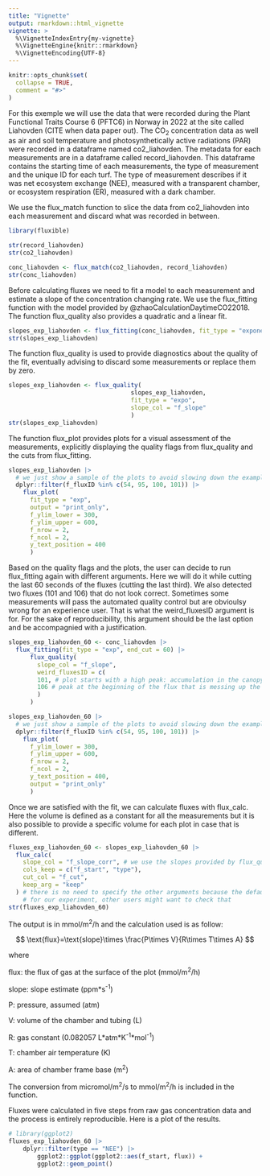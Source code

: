 ```yaml
---
title: "Vignette"
output: rmarkdown::html_vignette
vignette: >
  %\VignetteIndexEntry{my-vignette}
  %\VignetteEngine{knitr::rmarkdown}
  %\VignetteEncoding{UTF-8}
---
```


```r
knitr::opts_chunk$set(
  collapse = TRUE,
  comment = "#>"
)
```

For this exemple we will use the data that were recorded during the Plant Functional Traits Course 6 (PFTC6) in Norway in 2022 at the site called Liahovden (CITE when data paper out).
The CO~2~ concentration data as well as air and soil temperature and photosynthetically active radiations (PAR) were recorded in a dataframe named co2_liahovden.
The metadata for each measurements are in a dataframe called record_liahovden.
This dataframe contains the starting time of each measurements, the type of measurement and the unique ID for each turf.
The type of measurement describes if it was net ecosystem exchange (NEE), measured with a transparent chamber, or ecosystem respiration (ER), measured with a dark chamber.

We use the flux_match function to slice the data from co2_liahovden into each measurement and discard what was recorded in between.


```r
library(fluxible)

str(record_liahovden)
str(co2_liahovden)

conc_liahovden <- flux_match(co2_liahovden, record_liahovden)
str(conc_liahovden)
```

Before calculating fluxes we need to fit a model to each measurement and estimate a slope of the concentration changing rate.
We use the flux_fitting function with the model provided by @zhaoCalculationDaytimeCO22018.
The function flux_quality also provides a quadratic and a linear fit.


```r
slopes_exp_liahovden <- flux_fitting(conc_liahovden, fit_type = "exponential")
str(slopes_exp_liahovden)
```

The function flux_quality is used to provide diagnostics about the quality of the fit, eventually advising to discard some measurements or replace them by zero.

```r
slopes_exp_liahovden <- flux_quality(
                                  slopes_exp_liahovden,
                                  fit_type = "expo",
                                  slope_col = "f_slope"
                                  )
str(slopes_exp_liahovden)
```

The function flux_plot provides plots for a visual assessment of the measurements, explicitly displaying the quality flags from flux_quality and the cuts from flux_fitting.

```r
slopes_exp_liahovden |>
  # we just show a sample of the plots to avoid slowing down the example
  dplyr::filter(f_fluxID %in% c(54, 95, 100, 101)) |> 
    flux_plot(
      fit_type = "exp",
      output = "print_only",
      f_ylim_lower = 300,
      f_ylim_upper = 600,
      f_nrow = 2,
      f_ncol = 2,
      y_text_position = 400
      )
```

Based on the quality flags and the plots, the user can decide to run flux_fitting again with different arguments.
Here we will do it while cutting the last 60 seconds of the fluxes (cutting the last third).
We also detected two fluxes (101 and 106) that do not look correct.
Sometimes some measurements will pass the automated quality control but are obvioulsy wrong for an experience user.
That is what the weird_fluxesID argument is for.
For the sake of reproducibility, this argument should be the last option and be accompagnied with a justification.

```r
slopes_exp_liahovden_60 <- conc_liahovden |>
  flux_fitting(fit_type = "exp", end_cut = 60) |>
      flux_quality(
        slope_col = "f_slope",
        weird_fluxesID = c(
        101, # plot starts with a high peak: accumulation in the canopy?
        106 # peak at the beginning of the flux that is messing up the fit
        )
      )

slopes_exp_liahovden_60 |>
  # we just show a sample of the plots to avoid slowing down the example
  dplyr::filter(f_fluxID %in% c(54, 95, 100, 101)) |> 
    flux_plot(
      f_ylim_lower = 300,
      f_ylim_upper = 600,
      f_nrow = 2,
      f_ncol = 2,
      y_text_position = 400,
      output = "print_only"
      )
```


Once we are satisfied with the fit, we can calculate fluxes with flux_calc.
Here the volume is defined as a constant for all the measurements but it is also possible to provide a specific volume for each plot in case that is different.

```r
fluxes_exp_liahovden_60 <- slopes_exp_liahovden_60 |>
  flux_calc(
    slope_col = "f_slope_corr", # we use the slopes provided by flux_quality
    cols_keep = c("f_start", "type"),
    cut_col = "f_cut",
    keep_arg = "keep"
  ) # there is no need to specify the other arguments because the defaults are
    # for our experiment, other users might want to check that
str(fluxes_exp_liahovden_60)
```

The output is in mmol/m^2^/h and the calculation used is as follow:

<!-- <img src="https://render.githubusercontent.com/render/math?math=flux=slope\times \frac{P\times V}{R\times T\times A}"> -->

$$
 \text{flux}=\text{slope}\times \frac{P\times V}{R\times T\times A}
$$

where

flux: the flux of gas at the surface of the plot (mmol/m^2^/h)

slope: slope estimate (ppm*s^-1^)

P: pressure, assumed  (atm)

V: volume of the chamber and tubing (L)

R: gas constant (0.082057 L\*atm\*K^-1^\*mol^-1^)

T: chamber air temperature (K)

A: area of chamber frame base (m^2^)

The conversion from micromol/m^2^/s to mmol/m^2^/h is included in the function.

Fluxes were calculated in five steps from raw gas concentration data and the process is entirely reproducible.
Here is a plot of the results.

```r
# library(ggplot2)
fluxes_exp_liahovden_60 |>
    dplyr::filter(type == "NEE") |>
        ggplot2::ggplot(ggplot2::aes(f_start, flux)) +
        ggplot2::geom_point()
```
